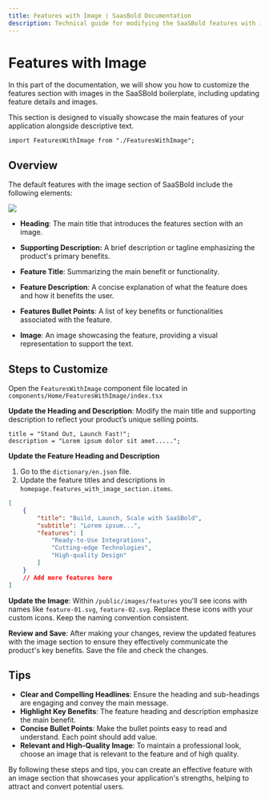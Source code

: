 ```yaml
---
title: Features with Image | SaasBold Documentation
description: Technical guide for modifying the SaaSBold features with images section, including steps to update headings, descriptions, and visuals.
---
```


# Features with Image

In this part of the documentation, we will show you how to customize the features section with images in the SaaSBold boilerplate, including updating feature details and images.

This section is designed to visually showcase the main features of your application alongside descriptive text.

```tsx
import FeaturesWithImage from "./FeaturesWithImage";
```

## Overview

The default features with the image section of SaaSBold include the following elements:

![](/images/docs/ui-customization/features-with-image.png)

- **Heading**: The main title that introduces the features section with an image.

- **Supporting Description:** A brief description or tagline emphasizing the product's primary benefits.

- **Feature Title**: Summarizing the main benefit or functionality.

- **Feature Description**: A concise explanation of what the feature does and how it benefits the user.

- **Features Bullet Points**: A list of key benefits or functionalities associated with the feature.

- **Image**: An image showcasing the feature, providing a visual representation to support the text.

## Steps to Customize

Open the `FeaturesWithImage` component file located in `components/Home/FeaturesWithImage/index.tsx`

**Update the Heading and Description**: Modify the main title and supporting description to reflect your product’s unique selling points.

```tsx
title = "Stand Out, Launch Fast!";
description = "Lorem ipsum dolor sit amet.....";
```

**Update the Feature Heading and Description**

1. Go to the `dictionary/en.json` file.
2. Update the feature titles and descriptions in `homepage.features_with_image_section.items`.

```json
[
	{
		"title": "Build, Launch, Scale with SaaSBold",
		"subtitle": "Lorem ipsum...",
		"features": [
			"Ready-to-Use Integrations",
			"Cutting-edge Technologies",
			"High-quality Design"
		]
	}
	// Add more features here
]
```

**Update the Image**: Within `/public/images/features` you'll see icons with names like `feature-01.svg`, `feature-02.svg`. Replace these icons with your custom icons. Keep the naming convention consistent.

**Review and Save**: After making your changes, review the updated features with the image section to ensure they effectively communicate the product's key benefits. Save the file and check the changes.

## Tips

- **Clear and Compelling Headlines**: Ensure the heading and sub-headings are engaging and convey the main message.
- **Highlight Key Benefits**: The feature heading and description emphasize the main benefit.
- **Concise Bullet Points**: Make the bullet points easy to read and understand. Each point should add value.
- **Relevant and High-Quality Image**: To maintain a professional look, choose an image that is relevant to the feature and of high quality.

By following these steps and tips, you can create an effective feature with an image section that showcases your application's strengths, helping to attract and convert potential users.
